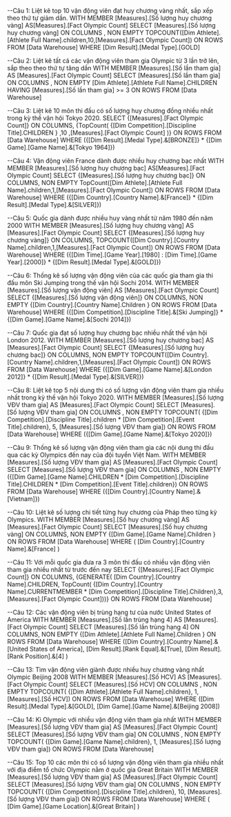 ﻿--Câu 1: Liệt kê top 10 vận động viên đạt huy chương vàng nhất, sắp xếp theo thứ tự giảm dần.
WITH MEMBER [Measures].[Số lượng huy chương vàng] AS[Measures].[Fact Olympic Count]
SELECT [Measures].[Số lượng huy chương vàng] ON COLUMNS , 
NON EMPTY TOPCOUNT([Dim Athlete].[Athlete Full Name].children,10,[Measures].[Fact Olympic Count]) ON ROWS
FROM [Data Warehouse]
WHERE [Dim Result].[Medal Type].[GOLD]

--Câu 2: Liệt kê tất cả các vận động viên tham gia Olympic từ 3 lần trở lên, sắp theo theo thứ tự tăng dần
WITH MEMBER [Measures].[Số lần tham gia] AS [Measures].[Fact Olympic Count]
SELECT [Measures].[Số lần tham gia] ON COLUMNS , 
NON EMPTY [Dim Athlete].[Athlete Full Name].CHILDREN
HAVING [Measures].[Số lần tham gia] >= 3 ON ROWS
FROM [Data Warehouse]

--Câu 3: Liệt kê 10 môn thi đấu có số lượng huy chương đồng nhiều nhất trong kỳ thế vận hội Tokyo 2020.
SELECT {[Measures].[Fact Olympic Count]} ON COLUMNS,
{TopCount( 
{[Dim Competition].[Discipline Title].CHILDREN }
,10
,[Measures].[Fact Olympic Count]
)} ON ROWS
FROM [Data Warehouse]
WHERE ({[Dim Result].[Medal Type].&[BRONZE]} * {[Dim Game].[Game Name].&[Tokyo 1964]})

--Câu 4: Vận động viên France dành được nhiều huy chương bạc nhất
WITH MEMBER [Measures].[Số lượng huy chương bạc] AS[Measures].[Fact Olympic Count]
SELECT
 {[Measures].[Số lượng huy chương bạc]} ON COLUMNS,
 NON EMPTY TopCount([Dim Athlete].[Athlete Full Name].children,1,[Measures].[Fact Olympic Count]) ON ROWS
FROM [Data Warehouse]
WHERE ({[Dim Country].[Country Name].&[France]} * {[Dim Result].[Medal Type].&[SILVER]})

--Câu 5: Quốc gia dành được nhiều huy vàng nhất từ năm 1980 đến năm 2000
WITH MEMBER [Measures].[Số lượng huy chương vàng] AS [Measures].[Fact Olympic Count]
SELECT
 {[Measures].[Số lượng huy chương vàng]} ON COLUMNS,
 TOPCOUNT([Dim Country].[Country Name].children,1,[Measures].[Fact Olympic Count]) ON ROWS
FROM [Data Warehouse]
WHERE ({[Dim Time].[Game Year].[1980] : [Dim Time].[Game Year].[2000]} * {[Dim Result].[Medal Type].&[GOLD]})

--Câu 6: Thống kê số lượng vận động viên của các quốc gia tham gia thi đấu môn Ski Jumping trong thế vận hội Sochi 2014.
WITH MEMBER [Measures].[Số lượng vận động viên] AS [Measures].[Fact Olympic Count]
SELECT
 {[Measures].[Số lượng vận động viên]} ON COLUMNS,
 NON EMPTY {[Dim Country].[Country Name].Children } ON ROWS
FROM [Data Warehouse]
WHERE ({[Dim Competition].[Discipline Title].&[Ski Jumping]} * {[Dim Game].[Game Name].&[Sochi 2014]})

--Câu 7: Quốc gia đạt số lượng huy chương bạc nhiều nhất thế vận hội London 2012.
WITH MEMBER [Measures].[Số lượng huy chương bạc] AS [Measures].[Fact Olympic Count]
SELECT
 {[Measures].[Số lượng huy chương bạc]} ON COLUMNS,
 NON EMPTY TOPCOUNT([Dim Country].[Country Name].children,1,[Measures].[Fact Olympic Count]) ON ROWS
FROM [Data Warehouse]
WHERE ({[Dim Game].[Game Name].&[London 2012]} * {[Dim Result].[Medal Type].&[SILVER]})

--Câu 8: Liệt kê top 5 nội dung thi có số lượng vận động viên tham gia nhiều nhất trong kỳ thế vận hội Tokyo 2020.
WITH MEMBER [Measures].[Số lượng VĐV tham gia] AS [Measures].[Fact Olympic Count]
SELECT [Measures].[Số lượng VĐV tham gia] ON COLUMNS , 
NON EMPTY TOPCOUNT( {[Dim Competition].[Discipline Title].children * [Dim Competition].[Event Title].children}, 5, [Measures].[Số lượng VĐV tham gia]) ON ROWS
FROM [Data Warehouse]
WHERE ({[Dim Game].[Game Name].&[Tokyo 2020]})

--Câu 9: Thống kê số lượng vận động viên tham gia các nội dung thi đấu qua các kỳ Olympics đến nay của đội tuyển Việt Nam.
WITH MEMBER [Measures].[Số lượng VĐV tham gia] AS [Measures].[Fact Olympic Count]
SELECT [Measures].[Số lượng VĐV tham gia] ON COLUMNS , 
NON EMPTY ({[Dim Game].[Game Name].CHILDREN * [Dim Competition].[Discipline Title].CHILDREN * [Dim Competition].[Event Title].children}) ON ROWS
FROM [Data Warehouse]
WHERE ({[Dim Country].[Country Name].&[Vietnam]})

--Câu 10: Liệt kê số lượng chi tiết từng huy chương của Pháp theo từng kỳ Olympics.
WITH MEMBER [Measures].[Số huy chương vàng] AS [Measures].[Fact Olympic Count]
SELECT [Measures].[Số huy chương vàng] ON COLUMNS,
NON EMPTY {[Dim Game].[Game Name].Children } ON ROWS
FROM [Data Warehouse]
WHERE ( [Dim Country].[Country Name].&[France] )

--Câu 11: Với mỗi quốc gia đưa ra 3 môn thi đấu có nhiều vận động viên tham gia nhiều nhất từ trước đến nay
SELECT {[Measures].[Fact Olympic Count]} ON COLUMNS,
{GENERATE(
[Dim Country].[Country Name].CHILDREN,
TopCount( 
{[Dim Country].[Country Name].CURRENTMEMBER * [Dim Competition].[Discipline Title].Children},3,[Measures].[Fact Olympic Count]))} ON ROWS
FROM [Data Warehouse]

--Câu 12: Các vận động viên bị trùng hạng tư của nước United States of America
WITH MEMBER [Measures].[Số lần trùng hạng 4] AS [Measures].[Fact Olympic Count]
SELECT [Measures].[Số lần trùng hạng 4] ON COLUMNS,
NON EMPTY {[Dim Athlete].[Athlete Full Name].Children } ON ROWS
FROM [Data Warehouse]
WHERE ([Dim Country].[Country Name].&[United States of America], [Dim Result].[Rank Equal].&[True], [Dim Result].[Rank Position].&[4] )

--Câu 13: Tìm vận động viên giành được nhiều huy chương vàng nhất Olympic Beijing 2008
WITH MEMBER [Measures].[Số HCV] AS [Measures].[Fact Olympic Count]
SELECT [Measures].[Số HCV] ON COLUMNS , 
NON EMPTY TOPCOUNT( {[Dim Athlete].[Athlete Full Name].children}, 1, [Measures].[Số HCV]) ON ROWS
FROM [Data Warehouse]
WHERE ([Dim Result].[Medal Type].&[GOLD], [Dim Game].[Game Name].&[Beijing 2008])

--Câu 14: Kì Olympic với nhiều vận động viên tham gia nhất
WITH MEMBER [Measures].[Số lượng VĐV tham gia] AS [Measures].[Fact Olympic Count]
SELECT [Measures].[Số lượng VĐV tham gia] ON COLUMNS , 
NON EMPTY TOPCOUNT( {[Dim Game].[Game Name].children}, 1, [Measures].[Số lượng VĐV tham gia]) ON ROWS
FROM [Data Warehouse]

--Câu 15: Top 10 các môn thi có số lượng vận động viên tham gia nhiều nhất với địa điểm tổ chức Olympic nằm ở quốc gia Great Britain
WITH MEMBER [Measures].[Số lượng VĐV tham gia] AS [Measures].[Fact Olympic Count]
SELECT [Measures].[Số lượng VĐV tham gia] ON COLUMNS , 
NON EMPTY TOPCOUNT( {[Dim Competition].[Discipline Title].children}, 10, [Measures].[Số lượng VĐV tham gia]) ON ROWS
FROM [Data Warehouse]
WHERE ( [Dim Game].[Game Location].&[Great Britain] )
